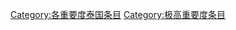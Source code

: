 {{empty category}}
{{Articles by Importance|topic=泰国|project=泰国|format=toc}}

{{catmore1|[[維基百科:泰国專題|維基百科:泰国專題]]}}
[[Category:各重要度泰国条目|Category:各重要度泰国条目]]
[[Category:极高重要度条目|Category:极高重要度条目]]